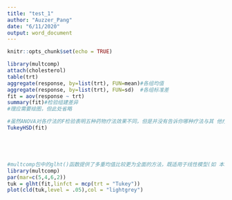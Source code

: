 ```yaml
---
title: "test_1"
author: "Auzzer_Pang"
date: "6/11/2020"
output: word_document
---
```


```r
knitr::opts_chunk$set(echo = TRUE)
```

```r
library(multcomp)
attach(cholesterol)
table(trt)
aggregate(response, by=list(trt), FUN=mean)#各组均值
aggregate(response, by=list(trt), FUN=sd)  #各组标准差
fit = aov(response ~ trt)
summary(fit)#检验组建差异
#理应需要绘图，但此处省略
```


```r
#虽然ANOVA对各疗法的F检验表明五种药物疗法效果不同，但是并没有告诉你哪种疗法与其 他疗法不同。多重比较可以解决这个问题。
TukeyHSD(fit)






```

```r
#multcomp包中的glht()函数提供了多重均值比较更为全面的方法，既适用于线性模型(如 本章各例)，也适用于广义线性模型(见第13章)。下面的代码重现了Tukey HSD检验，并用一个 不同的图形对结果进行展示
library(multcomp)
par(mar=c(5,4,6,2))
tuk = glht(fit,linfct = mcp(trt = "Tukey")) 
plot(cld(tuk,level = .05),col = "lightgrey")


```

```r



```


```r



```